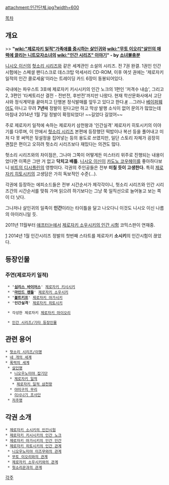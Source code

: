 attachment:인간단체.jpg?width=600

[[목차]]
== 개요 ==
>> '''"[[wiki:"제로자키 일적"가족애를 중시하는 살인귀]]와 [[wiki:"무토 이오리"살인의 매력에 끌리는 니트모자소녀]]의 [[wiki:"인간 시리즈" 이야기]]" - by [[소녀불충분]]'''

[[니시오 이신]]의 [[헛소리 시리즈]]와 같은 세계관인 소설의 시리즈. 전 7권 완결. 1권인 인간 시험에는 스페셜 팬디스크로 데스크탑 악세서리 CD-ROM, 이후 여섯 권에는 '제로자키 일적의 인간 콜로세움'이라는 트레이딩 카드 6장이 동봉되어있다.

국내에는 파우스트 3호에 제로자키 키시시키의 인간 노크의 1편인 '저격수 내습', 그리고 2, 3편인 '타케토리산 결전 - 전반전, 후반전'까지만 나왔다. 현재 학산문화사에서 고단샤와 정식계약을 끝마치고 단행본 정식발매를 앞두고 있다고 한다.[http://www.haksanpub.co.kr/novel/faust_notice_view.asp?cate=&keyword=&idx=1696&gotopage=1 #] ...그러나 [[베이퍼웨어]]도 아니고 무려 '''7년'''째 정발이 된다고만 하고 막상 발행 소식이 없어 문의가 많았는데 마침내 2014년 1월 7일 정발이 확정되었다! ~~길었다 길었어~~

주로 제로자키 일적에 속하는 제로자키 삼천왕과 '인간실격' 제로자키 히토시키의 이야기를 다루며, 이 안에서 [[헛소리 시리즈]] 본편에 등장했던 떡밥이나 복선 등을 풀어내고 미처 다 못 써먹은 뒷설정을 집어넣는 등의 용도로 쓰였지만, 일단 스토리 자체가 굉장히 괜찮은 편이고 오히려 헛소리 시리즈보다 재밌다는 의견도 많다.

헛소리 시리즈와의 차이점은, 그나마 그쪽이 어떻게든 미스터리 위주로 진행되는 내용이었다면 이쪽은 그딴 거 없고 '''닥치고 배틀'''. [[니시오 이신]]이 [[카도노 코우헤이]]를 좋아하다보니 [[비트의 디시플린]]의 영향이다. 각권의 주인공들은 전부 '''미칠 듯이 고생한다.''' 특히 [[제로자키 히토시키]]의 고생담은 가히 독보적인 수준(…).

각권에 등장하는 에피소드들은 전부 시간순서가 제각각이니, 헛소리 시리즈와 인간 시리즈간의 시간순서를 맞춰 가며 읽으려 하기보다는 그냥 쭉 일직선으로 늘어놓고 보는 쪽이 더 낫다.

그나저나 살인귀의 일족이 '''인간'''이라는 타이틀을 달고 나오다니 이것도 니시오 이신 나름의 아이러니일 듯.

2011년 11월부터 [[애프터눈]]에서 [[제로자키 소우시키의 인간 시험]] 코믹스판이 연재중.

[http://www.haksanpub.co.kr/novel/pri_extreme_prod_new_view.asp?prod_code=C2002518&vol_code=1]
2014년 1월 인간시리즈 정발의 첫번째 스타트를 제로자키 '''소시키'''의 인간시험이 끊었다.

== 등장인물 ==
=== 주연(제로자키 일적) ===
  * ''''[[심리스 바이어스]]'''' [[제로자키 키시시키]]
  * ''''[[마인드 렌들]]'''' [[제로자키 소우시키]]
  * ''''[[볼트키프]]'''' [[제로자키 마가시키]]
  * ''''인간실격'''' [[제로자키 히토시키]]

  * 각성한 제로자키 [[제로자키 마이오리]]

  * [[인간 시리즈/기타 등장인물]]

== 관련 용어 ==
 * [[헛소리 시리즈/이명]]
 * [[네 개의 세계]]
 * [[폭력의 세계]]
  * [[폭력의 세계#s-2.1|살인명]]
   * [[니오우노미야 잡기단]]
   * [[제로자키 일적]]
    * [[제로자키 일적 삼천왕]]
   * [[야미구치 무리]]
   * [[이시나기 조사단]]
  * [[폭력의 세계#s-2.2|저주명]]
== 각권 소개 ==
 * [[제로자키 소시키의 인간시험]]
 * [[제로자키 키시시키의 인간 노크]]
 * [[제로자키 마가시키의 인간 인간]]
 * [[제로자키 히토시키의 인간 관계]]
  * [[니오우노미야 이즈무와의 관계]]
  * [[무토 이오리와의 관계]]
  * [[제로자키 소우시키와의 관계]]
  * [[헛소리꾼과의 관계]]

[[각주]]
